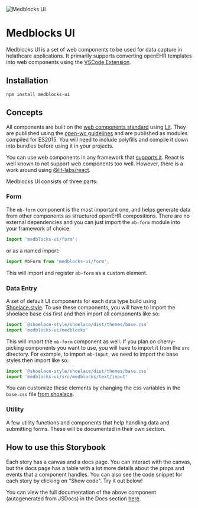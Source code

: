 
<Meta title="Introduction" />

![Medblocks UI](https://i.imgur.com/JbhZCX3.png)

# Medblocks UI

Medblocks UI is a set of web components to be used for data capture in helathcare applications. It primarily supports converting openEHR templates into web components using the [VSCode Extension](https://marketplace.visualstudio.com/items?itemName=tornadoalert.medblocks-ui).

## Installation

```
npm install medblocks-ui
```

## Concepts

All components are built on the [web components standard](https://developer.mozilla.org/en-US/docs/Web/Web_Components) using [Lit](https://lit.dev/). They are published using the [open-wc guidelines](https://open-wc.org/) and are published as modules compiled for ES2015. You will need to include polyfills and compile it down into bundles before using it in your projects.

You can use web components in any framework that [supports it](https://custom-elements-everywhere.com/). React is well known to not support web components too well. However, there is a work around using [@lit-labs/react](https://www.npmjs.com/package/@lit-labs/react).

Medblocks UI consists of three parts:

### Form

The `mb-form` component is the most important one, and helps generate data from other components as structured openEHR compositions. There are no external dependencies and you can just import the `mb-form` module into your framework of choice:

```js
import 'medblocks-ui/form';
```

or as a named import:

```js
import MbForm from 'medblocks-ui/form';
```

This will import and register `mb-form` as a custom element.

### Data Entry

A set of default UI components for each data type build using [Shoelace.style](https://shoelace.style/). To use these components, you will have to import the shoelace base css first and then import all components like so:

```js
import `@shoelace-style/shoelace/dist/themes/base.css`
import 'medblocks-ui/medblocks'
```

This will import the `mb-form` component as well. If you plan on cherry-picking components you want to use, you will have to import it from the `src` directory. For example, to import `mb-input`, we need to import the base styles then import like so:

```js
import `@shoelace-style/shoelace/dist/themes/base.css`
import 'medblocks-ui/src/medblocks/text/input'
```

You can customize these elements by changing the css variables in the `base.css` file [from shoelace](https://shoelace.style/getting-started/customizing).

### Utility

A few utility functions and components that help handling data and submitting forms. These will be documented in their own section.

## How to use this Storybook

Each story has a canvas and a docs page. You can interact with the canvas, but the docs page has a table with a lot more details about the props and events that a component handles.
You can also see the code snippet for each story by clicking on "Show code". Try it out below!

<Canvas>
  <Story id="data-entry-coded-text-mb-select--base"></Story>
</Canvas>

You can view the full documentation of the above component (autogenerated from JSDocs) in the Docs section [here](/?path=/docs/data-entry-coded-text-mb-select--base).
